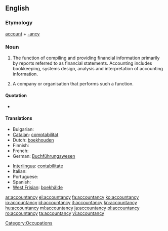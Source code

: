 ==English==

===Etymology===
[[account]] + [[-ancy]]

===Noun===
{{wikipedia}}
{{en-noun|accountancies|-}}

# {{uncountable}} {{British}} The function of compiling and providing financial information primarily by reports referred to as financial statements. Accounting includes bookkeeping, systems design, analysis and interpretation of accounting information.
# {{countable}} A company or organisation that performs such a function.
====Quotation====
*{{quote-book
|year=1854
|author=John Bowring
|title=The decimal system in numbers, coins, and accounts : especially with reference to the decimalisation of the currency and accountancy of the United Kingdom.
|url=http://www.archive.org/details/decimalsysteminn00bowruoft
|volume=1
|page=113
|passage=Of our current silver coins the most obstructive to a decimal '''accountancy''' are the half-crown, the fourpence, and the threepence, pieces which, however they may facilitate payments, are connected with complications and loss of time even in our existing mode of keeping accounts.}}

====Translations====
{{trans-top|the profession of accounting}}
* Bulgarian: {{t|bg|счетоводство}}
* [[Catalan]]: [[comptabilitat]] {{f}}
* Dutch: [[boekhouden]] {{n}}
* Finnish: {{t-|fi|kirjanpito}}
* French: {{t+|fr|comptabilité|f}}
* German: [[Buchführungswesen]]
{{trans-mid}}
* [[Interlingua]]: [[contabilitate]]
* Italian: {{t-|it|contabilità|f}}
* Portuguese: {{t+|pt|contabilidade|f}}
* Spanish: {{t-|es|contabilidad|f}}
* [[West Frisian]]: [[boekhâlde]] {{n}}
{{trans-bottom}}

[[Category:Occupations]]

[[ar:accountancy]]
[[el:accountancy]]
[[fa:accountancy]]
[[ko:accountancy]]
[[io:accountancy]]
[[id:accountancy]]
[[it:accountancy]]
[[kn:accountancy]]
[[hu:accountancy]]
[[ml:accountancy]]
[[ja:accountancy]]
[[pl:accountancy]]
[[ro:accountancy]]
[[ta:accountancy]]
[[vi:accountancy]]